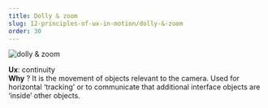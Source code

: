 ```yaml
---
title: Dolly & zoom
slug: 12-principles-of-ux-in-motion/dolly-&-zoom
order: 30
---
```


<SlideTemplate title="Principle 12: Dolly & Zoom">

![dolly & zoom](/gif/ux_zoom.gif)

**Ux**: continuity  
**Why** ? It is the movement of objects relevant to the camera. Used for horizontal ‘tracking’ or to communicate that additional interface objects are ‘inside’ other objects.

</SlideTemplate>
